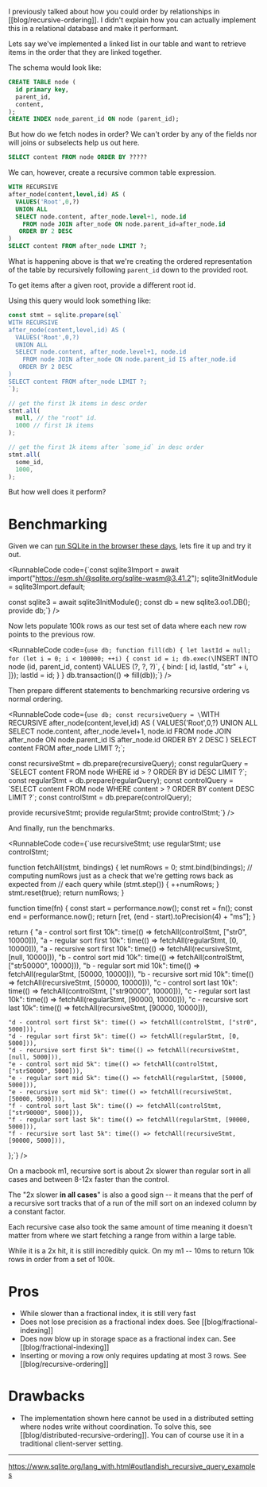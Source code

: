 
I previously talked about how you could order by relationships in [[blog/recursive-ordering]]. I didn't explain how you can actually implement this in a relational database and make it performant.

Lets say we've implemented a linked list in our table and want to retrieve items in the order that they are linked together.

The schema would look like:

```sql
CREATE TABLE node (
  id primary key,
  parent_id,
  content,
);
CREATE INDEX node_parent_id ON node (parent_id);
```

But how do we fetch nodes in order? We can't order by any of the fields nor will joins or subselects help us out here.

```sql
SELECT content FROM node ORDER BY ?????
```

We can, however, create a recursive common table expression.

```sql
WITH RECURSIVE
after_node(content,level,id) AS (
  VALUES('Root',0,?)
  UNION ALL
  SELECT node.content, after_node.level+1, node.id
    FROM node JOIN after_node ON node.parent_id=after_node.id
   ORDER BY 2 DESC
)
SELECT content FROM after_node LIMIT ?;
```

What is happening above is that we're creating the ordered representation of the table by recursively following `parent_id` down to the provided root.

To get items after a given root, provide a different root id.

Using this query would look something like:

```ts
const stmt = sqlite.prepare(sql`
WITH RECURSIVE
after_node(content,level,id) AS (
  VALUES('Root',0,?)
  UNION ALL
  SELECT node.content, after_node.level+1, node.id
    FROM node JOIN after_node ON node.parent_id IS after_node.id
   ORDER BY 2 DESC
)
SELECT content FROM after_node LIMIT ?;
`);

// get the first 1k items in desc order
stmt.all(
  null, // the "root" id.
  1000 // first 1k items
);

// get the first 1k items after `some_id` in desc order
stmt.all(
  some_id,
  1000,
);
```

But how well does it perform?

# Benchmarking

Given we can [run SQLite in the browser these days](https://sqlite.org/wasm/doc/trunk/index.md), lets fire it up and try it out.

<RunnableCode
code={`const sqlite3Import = await import("https://esm.sh/@sqlite.org/sqlite-wasm@3.41.2");
sqlite3InitModule = sqlite3Import.default;

const sqlite3 = await sqlite3InitModule();
const db = new sqlite3.oo1.DB();
provide db;`} />

Now lets populate 100k rows as our test set of data where each new row points to the previous row.

<RunnableCode
code={`use db;
function fill(db) {
  let lastId = null;
  for (let i = 0; i < 100000; ++i) {
    const id = i;
    db.exec(\`INSERT INTO node (id, parent_id, content) VALUES (?, ?, ?)\`, { bind: [
      id,
      lastId,
      "str" + i,
    ]});
    lastId = id;
  }
}
db.transaction(() => fill(db));`} />

Then prepare different statements to benchmarking recursive ordering vs normal ordering.

<RunnableCode
code={`use db;
const recursiveQuery = \`WITH RECURSIVE
  after_node(content,level,id) AS (
    VALUES('Root',0,?)
    UNION ALL
    SELECT node.content, after_node.level+1, node.id
      FROM node JOIN after_node ON node.parent_id IS after_node.id
    ORDER BY 2 DESC
  )
  SELECT content FROM after_node LIMIT ?;\`;

const recursiveStmt = db.prepare(recursiveQuery);
const regularQuery = \`SELECT content FROM node WHERE id > ? ORDER BY id DESC LIMIT ?\`;
const regularStmt = db.prepare(regularQuery);
const controlQuery = \`SELECT content FROM node WHERE content > ? ORDER BY content DESC LIMIT ?\`;
const controlStmt = db.prepare(controlQuery);

provide recursiveStmt;
provide regularStmt;
provide controlStmt;`} />

And finally, run the benchmarks.

<RunnableCode
code={`use recursiveStmt;
use regularStmt;
use controlStmt;

function fetchAll(stmt, bindings) {
  let numRows = 0;
  stmt.bind(bindings);
  // computing numRows just as a check that we're getting rows back as expected from
  // each query
  while (stmt.step()) {
    ++numRows;
  }
  stmt.reset(true);
  return numRows;
}

function time(fn) {
  const start = performance.now();
  const ret = fn();
  const end = performance.now();
  return [ret, (end - start).toPrecision(4) + "ms"];
}

return {
    "a - control sort first 10k": time(() => fetchAll(controlStmt, ["str0", 10000])),
    "a - regular sort first 10k": time(() => fetchAll(regularStmt, [0, 10000])),
    "a - recursive sort first 10k": time(() => fetchAll(recursiveStmt, [null, 10000])),
    "b - control sort mid 10k": time(() => fetchAll(controlStmt, ["str50000", 10000])),
    "b - regular sort mid 10k": time(() => fetchAll(regularStmt, [50000, 10000])),
    "b - recursive sort mid 10k": time(() => fetchAll(recursiveStmt, [50000, 10000])),
    "c - control sort last 10k": time(() => fetchAll(controlStmt, ["str90000", 10000])),
    "c - regular sort last 10k": time(() => fetchAll(regularStmt, [90000, 10000])),
    "c - recursive sort last 10k": time(() => fetchAll(recursiveStmt, [90000, 10000])),

    "d - control sort first 5k": time(() => fetchAll(controlStmt, ["str0", 5000])),
    "d - regular sort first 5k": time(() => fetchAll(regularStmt, [0, 5000])),
    "d - recursive sort first 5k": time(() => fetchAll(recursiveStmt, [null, 5000])),
    "e - control sort mid 5k": time(() => fetchAll(controlStmt, ["str50000", 5000])),
    "e - regular sort mid 5k": time(() => fetchAll(regularStmt, [50000, 5000])),
    "e - recursive sort mid 5k": time(() => fetchAll(recursiveStmt, [50000, 5000])),
    "f - control sort last 5k": time(() => fetchAll(controlStmt, ["str90000", 5000])),
    "f - regular sort last 5k": time(() => fetchAll(regularStmt, [90000, 5000])),
    "f - recursive sort last 5k": time(() => fetchAll(recursiveStmt, [90000, 5000])),
};`} />

On a macbook m1, recursive sort is about 2x slower than regular sort in all cases and between 8-12x faster than the control.

The "2x slower **in all cases**" is also a good sign -- it means that the perf of a recursive sort tracks that of a run of the mill sort on an indexed column by a constant factor.

Each recursive case also took the same amount of time meaning it doesn't matter from where we start fetching a range from within a large table.

While it is a 2x hit, it is still incredibly quick. On my m1 -- 10ms to return 10k rows in order from a set of 100k.

# Pros

- While slower than a fractional index, it is still very fast
- Does not lose precision as a fractional index does. See [[blog/fractional-indexing]]
- Does now blow up in storage space as a fractional index can. See [[blog/fractional-indexing]]
- Inserting or moving a row only requires updating at most 3 rows. See [[blog/recursive-ordering]]

# Drawbacks

- The implementation shown here cannot be used in a distributed setting where nodes write without coordination. To solve this, see [[blog/distributed-recursive-ordering]]. You can of course use it in a traditional client-server setting. 

---

https://www.sqlite.org/lang_with.html#outlandish_recursive_query_examples